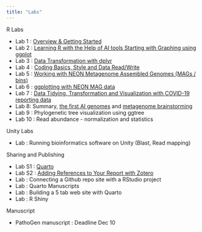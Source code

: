 ```yaml
---
title: "Labs"
---
```


R Labs

* Lab 1 : [Overview & Getting Started](labs/lab1_overview.html)
* Lab 2 : [Learning R with the Help of AI tools Starting with Graphing using ggplot](labs/lab2_AI_ggplot.html)
* Lab 3 : [Data Transformation with dplyr](labs/lab3_data_transformation.qmd)
* Lab 4 : [Coding Basics, Style and Data Read/Write](labs/lab4_coding_import.qmd)
* Lab 5 : [Working with NEON Metagenome Assembled Genomes (MAGs / bins)](labs/lab5_NEON_tables.qmd)
* Lab 6 : [ggplotting with NEON MAG data](labs/lab6_NEON_pub_graphics.html)
* Lab 7 : [Data Tidying, Transformation and Visualization with COVID-19 reporting data](labs/lab7_covid.html)
* Lab 8: Summary, [the first AI genomes](https://arcinstitute.org/news/hie-king-first-synthetic-phage) and [metagenome brainstorming](https://lucid.app/lucidspark/c06e7281-775f-42fe-af28-575afe457a40/edit?invitationId=inv_197475dd-6f27-44b7-9a22-805928e4acdc)
* Lab 9 : Phylogenetic tree visualization using ggtree
* Lab 10 : Read abundance - normalization and statistics

Unity Labs

* Lab : Running bioinformatics software on Unity (Blast, Read mapping) 

Sharing and Publishing

* Lab S1 : [Quarto](labs/lab1s_quarto.html)
* Lab S2 : [Adding References to Your Report with Zotero](labs/lab2s_biblio.html)
* Lab : Connecting a Github repo site with a RStudio project
* Lab : Quarto Manuscripts
* Lab : Building a 5 tab web site with Quarto
* Lab : R Shiny

Manuscript

* PathoGen manuscript : Deadline Dec 10